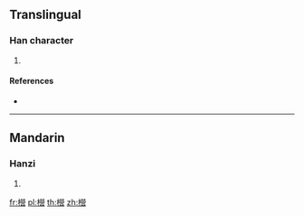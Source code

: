 ==Translingual==

===Han character===
{{Han char|rn=75|rad=木|as=17|sn=21|four=|canj=DFFR}}

# {{defn|Han|sort=木17}}

====References====
* {{Han ref|kx=0562.260|dkj=15896|hdz=21322.060|uh=6AFF|ud=27391}}

----

==Mandarin==

===Hanzi===
{{cmn-hanzi|pin=[[yíng]] ([[ying2]])|wg=ying<sup>2</sup>}}

# {{defn|lang=cmn|sort=木17}}

[[fr:櫿]]
[[pl:櫿]]
[[th:櫿]]
[[zh:櫿]]